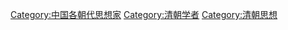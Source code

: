 [[Category:中国各朝代思想家|Category:中国各朝代思想家]]
[[Category:清朝学者|Category:清朝学者]]
[[Category:清朝思想|Category:清朝思想]]